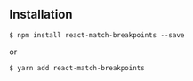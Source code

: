 
<Meta title="Typescript support" />

## Installation

```console
$ npm install react-match-breakpoints --save
```

or

```console
$ yarn add react-match-breakpoints
```
